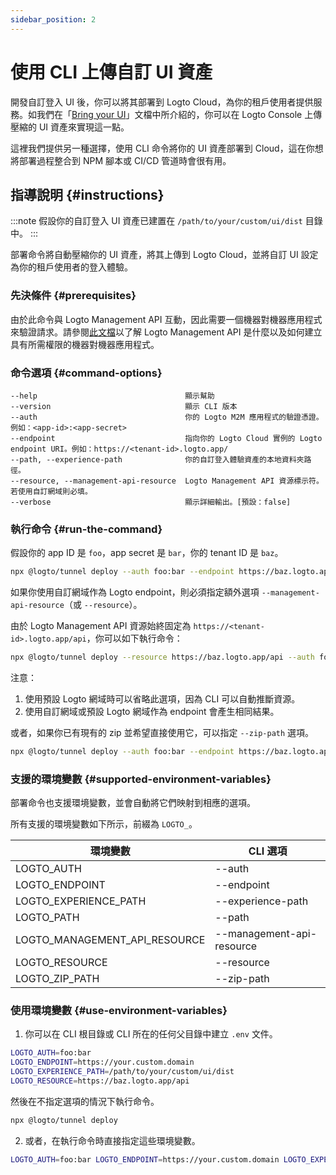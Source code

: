 ```yaml
---
sidebar_position: 2
---
```


# 使用 CLI 上傳自訂 UI 資產

開發自訂登入 UI 後，你可以將其部署到 Logto Cloud，為你的租戶使用者提供服務。如我們在「[Bring your UI](/customization/bring-your-ui/)」文檔中所介紹的，你可以在 Logto Console 上傳壓縮的 UI 資產來實現這一點。

這裡我們提供另一種選擇，使用 CLI 命令將你的 UI 資產部署到 Cloud，這在你想將部署過程整合到 NPM 腳本或 CI/CD 管道時會很有用。

## 指導說明 \{#instructions}

:::note
假設你的自訂登入 UI 資產已建置在 `/path/to/your/custom/ui/dist` 目錄中。
:::

部署命令將自動壓縮你的 UI 資產，將其上傳到 Logto Cloud，並將自訂 UI 設定為你的租戶使用者的登入體驗。

### 先決條件 \{#prerequisites}

由於此命令與 Logto Management API 互動，因此需要一個機器對機器應用程式來驗證請求。請參閱[此文檔](/integrate-logto/interact-with-management-api/)以了解 Logto Management API 是什麼以及如何建立具有所需權限的機器對機器應用程式。

### 命令選項 \{#command-options}

```
--help                                 顯示幫助
--version                              顯示 CLI 版本
--auth                                 你的 Logto M2M 應用程式的驗證憑證。例如：<app-id>:<app-secret>
--endpoint                             指向你的 Logto Cloud 實例的 Logto endpoint URI。例如：https://<tenant-id>.logto.app/
--path, --experience-path              你的自訂登入體驗資產的本地資料夾路徑。
--resource, --management-api-resource  Logto Management API 資源標示符。若使用自訂網域則必填。
--verbose                              顯示詳細輸出。[預設：false]
```

### 執行命令 \{#run-the-command}

假設你的 app ID 是 `foo`，app secret 是 `bar`，你的 tenant ID 是 `baz`。

```bash
npx @logto/tunnel deploy --auth foo:bar --endpoint https://baz.logto.app --experience-path /path/to/your/custom/ui/dist
```

如果你使用自訂網域作為 Logto endpoint，則必須指定額外選項 `--management-api-resource`（或 `--resource`）。

由於 Logto Management API 資源始終固定為 `https://<tenant-id>.logto.app/api`，你可以如下執行命令：

```bash
npx @logto/tunnel deploy --resource https://baz.logto.app/api --auth foo:bar --endpoint https://your.custom.domain --experience-path /path/to/your/custom/ui/dist
```

注意：

1. 使用預設 Logto 網域時可以省略此選項，因為 CLI 可以自動推斷資源。
2. 使用自訂網域或預設 Logto 網域作為 endpoint 會產生相同結果。

或者，如果你已有現有的 zip 並希望直接使用它，可以指定 `--zip-path` 選項。

```bash
npx @logto/tunnel deploy --auth foo:bar --endpoint https://baz.logto.app --zip-path /path/to/your/custom/ui/dist.zip
```

### 支援的環境變數 \{#supported-environment-variables}

部署命令也支援環境變數，並會自動將它們映射到相應的選項。

所有支援的環境變數如下所示，前綴為 `LOGTO_`。

| 環境變數                      | CLI 選項                  |
| ----------------------------- | ------------------------- |
| LOGTO_AUTH                    | --auth                    |
| LOGTO_ENDPOINT                | --endpoint                |
| LOGTO_EXPERIENCE_PATH         | --experience-path         |
| LOGTO_PATH                    | --path                    |
| LOGTO_MANAGEMENT_API_RESOURCE | --management-api-resource |
| LOGTO_RESOURCE                | --resource                |
| LOGTO_ZIP_PATH                | --zip-path                |

### 使用環境變數 \{#use-environment-variables}

1. 你可以在 CLI 根目錄或 CLI 所在的任何父目錄中建立 `.env` 文件。

```bash title=".env"
LOGTO_AUTH=foo:bar
LOGTO_ENDPOINT=https://your.custom.domain
LOGTO_EXPERIENCE_PATH=/path/to/your/custom/ui/dist
LOGTO_RESOURCE=https://baz.logto.app/api
```

然後在不指定選項的情況下執行命令。

```bash
npx @logto/tunnel deploy
```

2. 或者，在執行命令時直接指定這些環境變數。

```bash
LOGTO_AUTH=foo:bar LOGTO_ENDPOINT=https://your.custom.domain LOGTO_EXPERIENCE_PATH=/path/to/your/custom/ui/dist LOGTO_RESOURCE=https://baz.logto.app/api npx @logto/tunnel deploy
```
